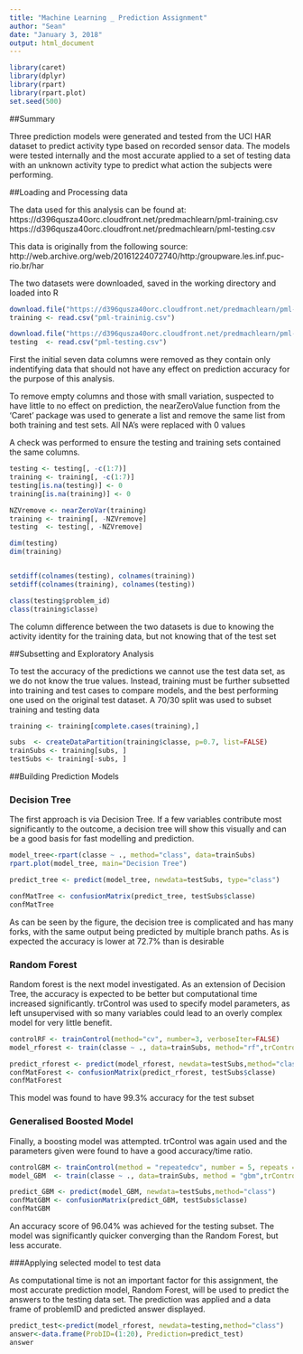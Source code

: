 ```yaml
---
title: "Machine Learning _ Prediction Assignment"
author: "Sean"
date: "January 3, 2018"
output: html_document
---
```

```r
library(caret)
library(dplyr)
library(rpart)
library(rpart.plot)
set.seed(500)
```
##Summary

Three prediction models were generated and tested from the UCI HAR dataset to predict activity type based on recorded sensor data. The models were tested internally and the most accurate applied to a set of testing data with an unknown activity type to predict what action the subjects were performing.

##Loading and Processing data

The data used for this analysis can be found at:
https://d396qusza40orc.cloudfront.net/predmachlearn/pml-training.csv
https://d396qusza40orc.cloudfront.net/predmachlearn/pml-testing.csv

This data is originally from the following source:
http://web.archive.org/web/20161224072740/http:/groupware.les.inf.puc-rio.br/har


The two datasets were downloaded, saved in the working directory and loaded into R
```r
download.file("https://d396qusza40orc.cloudfront.net/predmachlearn/pml-training.csv" , destfile = "pml-traininig.csv")
training <- read.csv("pml-traininig.csv")

download.file("https://d396qusza40orc.cloudfront.net/predmachlearn/pml-testing.csv",destfile = "pml-testing.csv")
testing  <- read.csv("pml-testing.csv")


```

First the initial seven data columns were removed as they contain only indentifying data that should not have any effect on prediction accuracy for the purpose of this analysis.

To remove empty columns and those with small variation, suspected to have little to no effect on prediction, the nearZeroValue function from the 'Caret' package was used to generate a list and remove the same list from both training and test sets. All NA's were replaced with 0 values

A check was performed to ensure the testing and training sets contained the same columns.
```r

testing <- testing[, -c(1:7)]
training <- training[, -c(1:7)]
testing[is.na(testing)] <- 0
training[is.na(training)] <- 0

NZVremove <- nearZeroVar(training)
training <- training[, -NZVremove]
testing  <- testing[, -NZVremove]

dim(testing)
dim(training)


setdiff(colnames(testing), colnames(training))
setdiff(colnames(training), colnames(testing))

class(testing$problem_id)
class(training$classe)

```

The column difference between the two datasets is due to knowing the activity identity for the training data, but not knowing that of the test set

##Subsetting and Exploratory Analysis

To test the accuracy of the predictions we cannot use the test data set, as we do not know the true values. Instead, training must be further subsetted into training and test cases to compare models, and the best performing one used on the original test dataset. A 70/30 split was used to subset training and testing data
```r
training <- training[complete.cases(training),]

subs  <- createDataPartition(training$classe, p=0.7, list=FALSE)
trainSubs <- training[subs, ]
testSubs <- training[-subs, ]

```

##Building Prediction Models

### Decision Tree

The first approach is via Decision Tree. If a few variables contribute most significantly to the outcome, a decision tree will show this visually and can be a good basis for fast modelling and prediction.


```r

model_tree<-rpart(classe ~ ., method="class", data=trainSubs)
rpart.plot(model_tree, main="Decision Tree")

predict_tree <- predict(model_tree, newdata=testSubs, type="class")

confMatTree <- confusionMatrix(predict_tree, testSubs$classe)
confMatTree
```
As can be seen by the figure, the decision tree is complicated and has many forks, with the same output being predicted by multiple branch paths. As is expected the accuracy is lower at 72.7% than is desirable

### Random Forest

Random forest is the next model investigated. As an extension of Decision Tree, the accuracy is expected to be better but computational time increased significantly. trControl was used to specify model parameters, as left unsupervised with so many variables could lead to an overly complex model for very little benefit.

```r


controlRF <- trainControl(method="cv", number=3, verboseIter=FALSE)
model_rforest <- train(classe ~ ., data=trainSubs, method="rf",trControl=controlRF)

predict_rforest <- predict(model_rforest, newdata=testSubs,method="class")
confMatForest <- confusionMatrix(predict_rforest, testSubs$classe)
confMatForest

```

This model was found to have 99.3% accuracy for the test subset

### Generalised Boosted Model

Finally, a boosting model was attempted. trControl was again used and the parameters given were found to have a good accuracy/time ratio.

```r
controlGBM <- trainControl(method = "repeatedcv", number = 5, repeats = 1, verbose = FALSE)
model_GBM  <- train(classe ~ ., data=trainSubs, method = "gbm",trControl = controlGBM)
```

```r
predict_GBM <- predict(model_GBM, newdata=testSubs,method="class")
confMatGBM <- confusionMatrix(predict_GBM, testSubs$classe)
confMatGBM

```
An accuracy score of 96.04% was achieved for the testing subset. The model was significantly quicker converging than the Random Forest, but less accurate.

###Applying selected model to test data

As computational time is not an important factor for this assignment, the most accurate prediction model, Random Forest, will be used to predict the answers to the testing data set. The prediction was applied and a data frame of problemID and predicted answer displayed.

```r
predict_test<-predict(model_rforest, newdata=testing,method="class")
answer<-data.frame(ProbID=(1:20), Prediction=predict_test)
answer

```